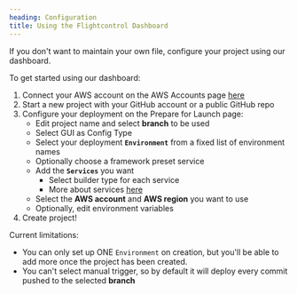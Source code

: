 ```yaml
---
heading: Configuration
title: Using the Flightcontrol Dashboard
---
```


If you don't want to maintain your own file, configure your project using our dashboard.

To get started using our dashboard:
1. Connect your AWS account on the AWS Accounts page [here](https://app.flightcontrol.dev/aws-accounts)
2. Start a new project with your GitHub account or a public GitHub repo
3. Configure your deployment on the Prepare for Launch page:
   - Edit project name and select **branch** to be used
   - Select GUI as Config Type
   - Select your deployment **`Environment`** from a fixed list of environment names
   - Optionally choose a framework preset service 
   - Add the **`Services`** you want
     - Select builder type for each service
     - More about services [here](./services)
   - Select the **AWS account** and **AWS region** you want to use
   - Optionally, edit environment variables
 4. Create project!


Current limitations:

- You can only set up ONE `Environment` on creation, but you'll be able to add more once the project has been created.
- You can't select manual trigger, so by default it will deploy every commit pushed to the selected **branch**

